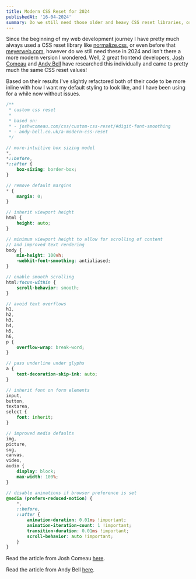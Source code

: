 ```yaml
---
title: Modern CSS Reset for 2024
publishedAt: '16-04-2024'
summary: Do we still need those older and heavy CSS reset libraries, or is there a more modern, lightweight solution in 2024? Based on 2 great frontend developers, I've switched to a more modern version!
---
```


Since the beginning of my web development journey I have pretty much always used a CSS reset library like [normalize.css](https://github.com/necolas/normalize.css/), or even before that [meyerweb.com](https://meyerweb.com/eric/tools/css/reset/), however do we still need these in 2024 and isn't there a more modern version I wondered. Well, 2 great frontend developers, [Josh Comeau](https://www.joshwcomeau.com) and [Andy Bell](https://andy-bell.co.uk) have researched this individually and came to pretty much the same CSS reset values!

Based on their results I've slightly refactored both of their code to be more inline with how I want my default styling to look like, and I have been using for a while now without issues.

```scss
/**
 * custom css reset
 *
 * based on:
 * - joshwcomeau.com/css/custom-css-reset/#digit-font-smoothing
 * - andy-bell.co.uk/a-modern-css-reset
 */

// more-intuitive box sizing model
*,
*::before,
*::after {
    box-sizing: border-box;
}

// remove default margins
* {
    margin: 0;
}

// inherit viewport height
html {
    height: auto;
}

// minimum viewport height to allow for scrolling of content
// and improved text rendering
body {
    min-height: 100vh;
    -webkit-font-smoothing: antialiased;
}

// enable smooth scrolling
html:focus-within {
    scroll-behavior: smooth;
}

// avoid text overflows
h1,
h2,
h3,
h4,
h5,
h6,
p {
    overflow-wrap: break-word;
}

// pass underline under glyphs
a {
    text-decoration-skip-ink: auto;
}

// inherit font on form elements
input,
button,
textarea,
select {
    font: inherit;
}

// improved media defaults
img,
picture,
svg,
canvas,
video,
audio {
    display: block;
    max-width: 100%;
}

// disable animations if browser preference is set
@media (prefers-reduced-motion) {
    *,
    ::before,
    ::after {
        animation-duration: 0.01ms !important;
        animation-iteration-count: 1 !important;
        transition-duration: 0.01ms !important;
        scroll-behavior: auto !important;
    }
}
```

Read the article from Josh Comeau [here](https://www.joshwcomeau.com/css/custom-css-reset/).

Read the article from Andy Bell [here](https://piccalil.li/blog/a-more-modern-css-reset/).
